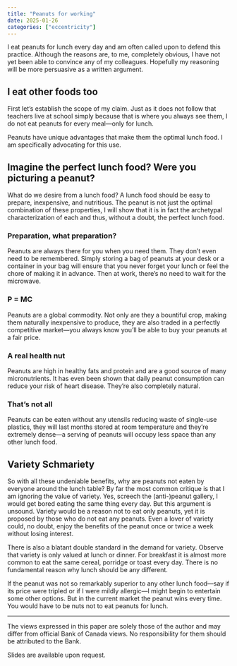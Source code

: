 ```yaml
---
title: "Peanuts for working"
date: 2025-01-26
categories: ["eccentricity"]
---
```


I eat peanuts for lunch every day and am often called upon to defend this practice. Although the reasons are, to me, completely obvious, I have not yet been able to convince any of my colleagues. Hopefully my reasoning will be more persuasive as a written argument.

## I eat other foods too

First let’s establish the scope of my claim. Just as it does not follow that teachers live at school simply because that is where you always see them, I do not eat peanuts for every meal—only for lunch. 

Peanuts have unique advantages that make them the optimal lunch food. I am specifically advocating for this use.

## Imagine the perfect lunch food? Were you picturing a peanut?

What do we desire from a lunch food? A lunch food should be easy to prepare, inexpensive, and nutritious. The peanut is not just the optimal combination of these properties, I will show that it is in fact the archetypal characterization of each and thus, without a doubt, the perfect lunch food.

### Preparation, what preparation?

Peanuts are always there for you when you need them. They don’t even need to be remembered. Simply storing a bag of peanuts at your desk or a container in your bag will ensure that you never forget your lunch or feel the chore of making it in advance. Then at work, there’s no need to wait for the microwave.

### P = MC

Peanuts are a global commodity. Not only are they a bountiful crop, making them naturally inexpensive to produce, they are also traded in a perfectly competitive market—you always know you’ll be able to buy your peanuts at a fair price.

### A real health nut

Peanuts are high in healthy fats and protein and are a good source of many micronutrients. It has even been shown that daily peanut consumption can reduce your risk of heart disease. They’re also completely natural.

### That’s not all

Peanuts can be eaten without any utensils reducing waste of single-use plastics, they will last months stored at room temperature and they’re extremely dense—a serving of peanuts will occupy less space than any other lunch food.

## Variety Schmariety

So with all these undeniable benefits, why are peanuts not eaten by everyone around the lunch table?  By far the most common critique is that I am ignoring the value of variety. Yes, screech the (anti-)peanut gallery, I would get bored eating the same thing every day. But this argument is unsound. Variety would be a reason not to eat only peanuts, yet it is proposed by those who do not eat any peanuts. Even a lover of variety could, no doubt, enjoy the benefits of the peanut once or twice a week without losing interest.

There is also a blatant double standard in the demand for variety. Observe that variety is only valued at lunch or dinner. For breakfast it is almost more common to eat the same cereal, porridge or toast every day. There is no fundamental reason why lunch should be any different.

If the peanut was not so remarkably superior to any other lunch food—say if its price were tripled or if I were mildly allergic—I might begin to entertain some other options. But in the current market the peanut wins every time. You would have to be nuts not to eat peanuts for lunch.

---

The views expressed in this paper are solely those of the author and may differ from official Bank of Canada views. No responsibility for them should be attributed to the Bank.

Slides are available upon request.
